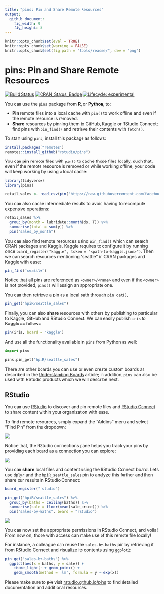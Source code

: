 ```yaml
---
title: "pins: Pin and Share Remote Resources"
output:
  github_document:
    fig_width: 9
    fig_height: 5
---
```


```r
knitr::opts_chunk$set(eval = TRUE)
knitr::opts_chunk$set(warning = FALSE)
knitr::opts_chunk$set(fig.path = "tools/readme/", dev = "png")
```

# pins: Pin and Share Remote Resources

[![Build Status](https://travis-ci.org/rstudio/pins.svg?branch=master)](https://travis-ci.org/rstudio/pins)
[![CRAN_Status_Badge](https://www.r-pkg.org/badges/version/pins)](https://cran.r-project.org/package=pins)
[![Lifecycle: experimental](https://img.shields.io/badge/lifecycle-experimental-red.svg)](https://www.tidyverse.org/lifecycle/#experimental)

You can use the `pins` package from **R**, or **Python**, to:

- **Pin** remote files into a local cache with `pin()` to work offline and even if the remote resource is removed.
- **Share** resources by pinning them to GitHub, Kaggle or RStudio Connect; find pins with `pin_find()` and retrieve their contents with `fetch()`.

To start using `pins`, install this package as follows:

``` r
install.packages("remotes")
remotes::install_github("rstudio/pins")
```

You can **pin** remote files with `pin()` to cache those files locally, such that, even if the remote resource is removed or while working offline, your code will keep working by using a local cache:

```r
library(tidyverse)
library(pins)

retail_sales <- read_csv(pin("https://raw.githubusercontent.com/facebook/prophet/master/examples/example_retail_sales.csv"))
```

You can also cache intermediate results to avoid having to recompute expensive operations:

```r
retail_sales %>%
  group_by(month = lubridate::month(ds, T)) %>%
  summarise(total = sum(y)) %>%
  pin("sales_by_month")
```

You can also find remote resources using `pin_find()` which can search CRAN packages and Kaggle. Kaggle requires to configure it by running once `board_register("kaggle", token = "<path-to-kaggle.json>")`. Then we can search resources mentioning "seattle" in CRAN packages and Kaggle with ease:

```r
pin_find("seattle")
```

Notice that all pins are referenced as `<owner>/<name>` and even if the `<owner>` is not provided, `pins()` will assign an appropriate one.

You can then retrieve a pin as a local path through `pin_get()`,

```r
pin_get("hpiR/seattle_sales")
```

Finally, you can also **share** resources with others by publishing to particular to Kaggle, GitHub and RStudio Connect. We can easily publish `iris` to Kaggle as follows:

``` r
pin(iris, board = "kaggle")
```

And use all the functionality available in `pins` from Python as well:

```python
import pins

pins.pin_get("hpiR/seattle_sales")
```

There are other boards you can use or even create custom boards as described in the [Understanding Boards](https://rstudio.github.io/pins/articles/boards.html) article; in addition, `pins` can also be used with RStudio products which we will describe next.

## RStudio

You can use [RStudio](https://www.rstudio.com/products/rstudio/) to discover and pin remote files and [RStudio Connect](https://www.rstudio.com/products/connect/) to share content within your organization with ease.

To find remote resources, simply expand the "Addins" menu and select "Find Pin" from the dropdown:

![](tools/readme/rstudio-discover-pins.png)

Notice that, the RStudio connections pane helps you track your pins by providing each board as a connection you can explore:

![](tools/readme/rstudio-explore-pins.png)

You can **share** local files and content using the RStudio Connect board. Lets use `dplyr` and the `hpiR_seattle_sales` pin to analyze this further and then share our results in RStudio Connect:

```r
board_register("rstudio")
```

```r
pin_get("hpiR/seattle_sales") %>%
  group_by(baths = ceiling(baths)) %>%
  summarise(sale = floor(mean(sale_price))) %>%
  pin("sales-by-baths", board = "rstudio")
```

![](tools/readme/rstudio-share-pins.png)

You can now set the appropriate permissions in RStudio Connect, and voila! From now on, those with access can make use of this remote file locally!

For instance, a colleague can reuse the `sales-by-baths` pin by retrieving it from RStudio Connect and visualize its contents using `ggplot2`:

```r
pin_get("sales-by-baths") %>%
  ggplot(aes(x = baths, y = sale)) +
    theme_light() + geom_point() +
    geom_smooth(method = 'lm', formula = y ~ exp(x))
```

Please make sure to ~~pin~~ visit [rstudio.github.io/pins](https://rstudio.github.io/pins/) to find detailed documentation and additional resources.
